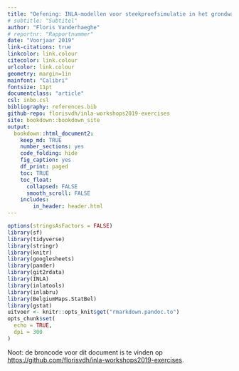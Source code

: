 ```yaml
---
title: "Oefening: INLA-modellen voor steekproefsimulatie in het grondwatermeetnet (stijghoogtes)"
# subtitle: "Subtitel"
author: "Floris Vanderhaeghe"
# reportnr: "Rapportnummer"
date: "Voorjaar 2019"
link-citations: true
linkcolor: link.colour
citecolor: link.colour
urlcolor: link.colour
geometry: margin=1in
mainfont: "Calibri"
fontsize: 11pt
documentclass: "article"
csl: inbo.csl
bibliography: references.bib
github-repo: florisvdh/inla-workshops2019-exercises
site: bookdown::bookdown_site
output:
  bookdown::html_document2:
    keep_md: TRUE
    number_sections: yes
    code_folding: hide
    fig_caption: yes
    df_print: paged
    toc: TRUE
    toc_float:
      collapsed: FALSE
      smooth_scroll: FALSE
    includes:
        in_header: header.html
---
```


```r
options(stringsAsFactors = FALSE)
library(sf)
library(tidyverse)
library(stringr)
library(knitr)
library(googlesheets)
library(pander)
library(git2rdata)
library(INLA)
library(inlatools)
library(inlabru)
library(BelgiumMaps.StatBel)
library(gstat)
uitvoer <- knitr::opts_knit$get("rmarkdown.pandoc.to")
opts_chunk$set(
  echo = TRUE,
  dpi = 300
)
```

Noot: de broncode voor dit document is te vinden op <https://github.com/florisvdh/inla-workshops2019-exercises>.
